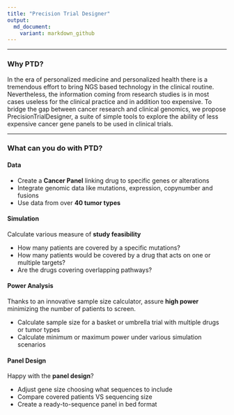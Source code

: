 ```yaml
---
title: "Precision Trial Designer"
output:
  md_document:
    variant: markdown_github
---
```


------------------

### Why PTD?

In the era of personalized medicine and personalized health there is a tremendous effort to bring NGS based technology in the clinical routine. Nevertheless, the information coming from research studies is in most cases useless for the clinical practice and in addition too expensive. To bridge the gap between cancer research and clinical genomics, we propose PrecisionTrialDesigner, a suite of simple tools to explore the ability of less expensive cancer gene panels to be used in clinical trials.

-------------------

### What can you do with PTD?

#### Data

* Create a **Cancer Panel** linking drug to specific genes or alterations
* Integrate genomic data like mutations, expression, copynumber and fusions
* Use data from over **40 tumor types**

#### Simulation

Calculate various measure of **study feasibility**

* How many patients are covered by a specific mutations? 
* How many patients would be covered by a drug that acts on one or multiple targets?
* Are the drugs covering overlapping pathways?

#### Power Analysis

Thanks to an innovative sample size calculator, assure **high power** minimizing the number of 
patients to screen.

* Calculate sample size for a basket or umbrella trial with multiple drugs or tumor types
* Calculate minimum or maximum power under various simulation scenarios

#### Panel Design

Happy with the **panel design**?

* Adjust gene size choosing what sequences to include
* Compare covered patients VS sequencing size
* Create a ready-to-sequence panel in bed format